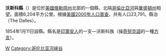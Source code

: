 <!--[[File:Map_of_Oregon_highlighting_Wasco_County.svg|250px]]-->
{{Infobox U.S. County |
 county  = 沃斯科縣|
 state = 奧勒岡州 |
 en county  = Wasco County|
 en state = Oregon |
 map = Map of Oregon highlighting Wasco County.svg|
 map size = 200|
 founded = [[11_January|11 January]] 1854|
 seat = [[The_Dalles,_Oregon|The Dalles]] | 
 area = 6,204 [[square_kilometre|km²]] (2,395 [[square_mile|mi²]]) |
 area land = 6,167 [[square_kilometre|km²]] (2,381 [[square_mile|mi²]]) |
 area water = 37 km² (14 mi²) |
 area percentage = 0.60% |
 census yr = 2000|
 pop = 23,791 |
 density = 10 |
 web = co.wasco.or.us |
|}}
'''沃斯科縣'''（{{lang-en|Wasco County}}）是位於[[美國|美國]][[俄勒岡州|俄勒岡州]]北部的一個縣，北隔[[哥倫比亞河|哥倫比亞河]]與[[華盛頓州|華盛頓州]]相望。面積6,204平方公里。根據[[美國2000年人口普查|美國2000年人口普查]]，共有人口23,791。縣治{{le|达尔斯 (俄勒冈州)|The Dalles, Oregon|达尔斯}}（The Dalles）。

1854年1月11日設縣。縣名是[[印第安人|印第安人]]的一支—沃斯科族（操[[奇努克人|奇努克語]]的一種[[方言|方言]]）。
{{Oregon-stub}}
[[Category:俄勒冈州行政区划|W]]
[[Category:哥伦比亚河峡谷|Category:哥伦比亚河峡谷]]